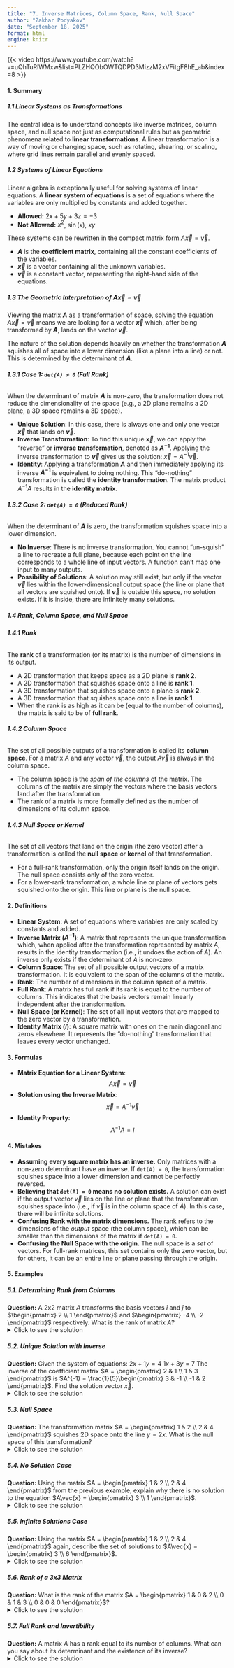 ```yaml
---
title: "7. Inverse Matrices, Column Space, Rank, Null Space"
author: "Zakhar Podyakov"
date: "September 18, 2025"
format: html
engine: knitr
---
```


{{< video https://www.youtube.com/watch?v=uQhTuRlWMxw&list=PLZHQObOWTQDPD3MizzM2xVFitgF8hE_ab&index=8 >}}

<!-- [QUIZ]() | [FLASHCARDS]() -->

#### **1. Summary**

##### **1.1 Linear Systems as Transformations**
The central idea is to understand concepts like inverse matrices, column space, and null space not just as computational rules but as geometric phenomena related to **linear transformations**. A linear transformation is a way of moving or changing space, such as rotating, shearing, or scaling, where grid lines remain parallel and evenly spaced.

##### **1.2 Systems of Linear Equations**
Linear algebra is exceptionally useful for solving systems of linear equations. A **linear system of equations** is a set of equations where the variables are only multiplied by constants and added together.

*   **Allowed:** $2x + 5y + 3z = -3$
*   **Not Allowed:** $x^2$, $\sin(x)$, $xy$

These systems can be rewritten in the compact matrix form $A\vec{x} = \vec{v}$.

<!-- DIAGRAM HERE -->

*   **$A$** is the **coefficient matrix**, containing all the constant coefficients of the variables.
*   **$\vec{x}$** is a vector containing all the unknown variables.
*   **$\vec{v}$** is a constant vector, representing the right-hand side of the equations.

##### **1.3 The Geometric Interpretation of $A\vec{x} = \vec{v}$**
Viewing the matrix **$A$** as a transformation of space, solving the equation $A\vec{x} = \vec{v}$ means we are looking for a vector **$\vec{x}$** which, after being transformed by **$A$**, lands on the vector **$\vec{v}$**.

The nature of the solution depends heavily on whether the transformation **$A$** squishes all of space into a lower dimension (like a plane into a line) or not. This is determined by the determinant of **$A$**.

###### **1.3.1 Case 1: `det(A) ≠ 0` (Full Rank)**
When the determinant of matrix **$A$** is non-zero, the transformation does not reduce the dimensionality of the space (e.g., a 2D plane remains a 2D plane, a 3D space remains a 3D space).

*   **Unique Solution**: In this case, there is always one and only one vector **$\vec{x}$** that lands on **$\vec{v}$**.
*   **Inverse Transformation**: To find this unique **$\vec{x}$**, we can apply the "reverse" or **inverse transformation**, denoted as **$A^{-1}$**. Applying the inverse transformation to **$\vec{v}$** gives us the solution: $\vec{x} = A^{-1}\vec{v}$.
*   **Identity**: Applying a transformation **$A$** and then immediately applying its inverse **$A^{-1}$** is equivalent to doing nothing. This "do-nothing" transformation is called the **identity transformation**. The matrix product $A^{-1}A$ results in the **identity matrix**.

###### **1.3.2 Case 2: `det(A) = 0` (Reduced Rank)**
When the determinant of **$A$** is zero, the transformation squishes space into a lower dimension.

*   **No Inverse**: There is no inverse transformation. You cannot "un-squish" a line to recreate a full plane, because each point on the line corresponds to a whole line of input vectors. A function can't map one input to many outputs.
*   **Possibility of Solutions**: A solution may still exist, but only if the vector **$\vec{v}$** lies within the lower-dimensional output space (the line or plane that all vectors are squished onto). If **$\vec{v}$** is outside this space, no solution exists. If it is inside, there are infinitely many solutions.

##### **1.4 Rank, Column Space, and Null Space**

###### **1.4.1 Rank**
The **rank** of a transformation (or its matrix) is the number of dimensions in its output.

*   A 2D transformation that keeps space as a 2D plane is **rank 2**.
*   A 2D transformation that squishes space onto a line is **rank 1**.
*   A 3D transformation that squishes space onto a plane is **rank 2**.
*   A 3D transformation that squishes space onto a line is **rank 1**.
*   When the rank is as high as it can be (equal to the number of columns), the matrix is said to be of **full rank**.

###### **1.4.2 Column Space**
The set of all possible outputs of a transformation is called its **column space**. For a matrix $A$ and any vector $\vec{v}$, the output $A\vec{v}$ is always in the column space.

*   The column space is the *span of the columns* of the matrix. The columns of the matrix are simply the vectors where the basis vectors land after the transformation.
*   The rank of a matrix is more formally defined as the number of dimensions of its column space.

<!-- DIAGRAM HERE -->

###### **1.4.3 Null Space or Kernel**
The set of all vectors that land on the origin (the zero vector) after a transformation is called the **null space** or **kernel** of that transformation.

*   For a full-rank transformation, only the origin itself lands on the origin. The null space consists only of the zero vector.
*   For a lower-rank transformation, a whole line or plane of vectors gets squished onto the origin. This line or plane is the null space.

#### **2. Definitions**
*   **Linear System**: A set of equations where variables are only scaled by constants and added.
*   **Inverse Matrix ($A^{-1}$)**: A matrix that represents the unique transformation which, when applied after the transformation represented by matrix $A$, results in the identity transformation (i.e., it undoes the action of $A$). An inverse only exists if the determinant of $A$ is non-zero.
*   **Column Space**: The set of all possible output vectors of a matrix transformation. It is equivalent to the span of the columns of the matrix.
*   **Rank**: The number of dimensions in the column space of a matrix.
*   **Full Rank**: A matrix has full rank if its rank is equal to the number of columns. This indicates that the basis vectors remain linearly independent after the transformation.
*   **Null Space (or Kernel)**: The set of all input vectors that are mapped to the zero vector by a transformation.
*   **Identity Matrix ($I$)**: A square matrix with ones on the main diagonal and zeros elsewhere. It represents the "do-nothing" transformation that leaves every vector unchanged.

#### **3. Formulas**
*   **Matrix Equation for a Linear System**:
    $$ A\vec{x} = \vec{v} $$
*   **Solution using the Inverse Matrix**:
    $$ \vec{x} = A^{-1}\vec{v} $$
*   **Identity Property**:
    $$ A^{-1}A = I $$

#### **4. Mistakes**
*   **Assuming every square matrix has an inverse.** Only matrices with a non-zero determinant have an inverse. If `det(A) = 0`, the transformation squishes space into a lower dimension and cannot be perfectly reversed.
*   **Believing that `det(A) = 0` means no solution exists.** A solution can exist if the output vector $\vec{v}$ lies on the line or plane that the transformation squishes space into (i.e., if $\vec{v}$ is in the column space of $A$). In this case, there will be infinite solutions.
*   **Confusing Rank with the matrix dimensions.** The rank refers to the dimensions of the *output* space (the column space), which can be smaller than the dimensions of the matrix if `det(A) = 0`.
*   **Confusing the Null Space with the origin.** The null space is a *set* of vectors. For full-rank matrices, this set contains only the zero vector, but for others, it can be an entire line or plane passing through the origin.

#### **5. Examples**
##### **5.1. Determining Rank from Columns**
**Question:** A 2x2 matrix $A$ transforms the basis vectors $\hat{i}$ and $\hat{j}$ to $\begin{pmatrix} 2 \\ 1 \end{pmatrix}$ and $\begin{pmatrix} -4 \\ -2 \end{pmatrix}$ respectively. What is the rank of matrix $A$?
<details>
<summary>Click to see the solution</summary>

1.  **Identify the columns:** The columns of the matrix are the transformed basis vectors: $\text{col}_1 = \begin{pmatrix} 2 \\ 1 \end{pmatrix}$ and $\text{col}_2 = \begin{pmatrix} -4 \\ -2 \end{pmatrix}$.
2.  **Determine the column space:** The column space is the span of these two vectors.
3.  **Check for linear dependence:** Notice that $\begin{pmatrix} -4 \\ -2 \end{pmatrix} = -2 \times \begin{pmatrix} 2 \\ 1 \end{pmatrix}$. The two column vectors are collinear (linearly dependent).
4.  **Find the dimension of the column space:** Since both columns lie on the same line through the origin, their span is just that line. A line is a one-dimensional space.
<!-- DIAGRAM HERE -->

**Answer:** The rank of matrix $A$ is **1**.
</details>

##### **5.2. Unique Solution with Inverse**
**Question:** Given the system of equations:
$2x + 1y = 4$
$1x + 3y = 7$
The inverse of the coefficient matrix $A = \begin{pmatrix} 2 & 1 \\ 1 & 3 \end{pmatrix}$ is $A^{-1} = \frac{1}{5}\begin{pmatrix} 3 & -1 \\ -1 & 2 \end{pmatrix}$. Find the solution vector $\vec{x}$.
<details>
<summary>Click to see the solution</summary>

1.  **Set up the equation $\vec{x} = A^{-1}\vec{v}$**: The vector $\vec{v}$ is $\begin{pmatrix} 4 \\ 7 \end{pmatrix}$.
    $$ \vec{x} = \frac{1}{5}\begin{pmatrix} 3 & -1 \\ -1 & 2 \end{pmatrix} \begin{pmatrix} 4 \\ 7 \end{pmatrix} $$
2.  **Perform matrix-vector multiplication:**
    $$ \vec{x} = \frac{1}{5}\begin{pmatrix} (3)(4) + (-1)(7) \\ (-1)(4) + (2)(7) \end{pmatrix} = \frac{1}{5}\begin{pmatrix} 12 - 7 \\ -4 + 14 \end{pmatrix} = \frac{1}{5}\begin{pmatrix} 5 \\ 10 \end{pmatrix} $$
3.  **Apply the scalar multiplication:**
    $$ \vec{x} = \begin{pmatrix} 1 \\ 2 \end{pmatrix} $$
**Answer:** The unique solution is $x=1, y=2$, or $\vec{x} = \begin{pmatrix} 1 \\ 2 \end{pmatrix}$.
</details>

##### **5.3. Null Space**
**Question:** The transformation matrix $A = \begin{pmatrix} 1 & 2 \\ 2 & 4 \end{pmatrix}$ squishes 2D space onto the line $y=2x$. What is the null space of this transformation?
<details>
<summary>Click to see the solution</summary>

1.  **Set up the equation $A\vec{x} = \vec{0}$**: We are looking for all vectors $\vec{x} = \begin{pmatrix} x \\ y \end{pmatrix}$ that land on the origin $\begin{pmatrix} 0 \\ 0 \end{pmatrix}$.
    $$ \begin{pmatrix} 1 & 2 \\ 2 & 4 \end{pmatrix} \begin{pmatrix} x \\ y \end{pmatrix} = \begin{pmatrix} 0 \\ 0 \end{pmatrix} $$
2.  **Write as a system of equations:**
    $1x + 2y = 0$
    $2x + 4y = 0$
3.  **Solve the system:** Notice that the second equation is just twice the first. Both equations simplify to $x = -2y$. This is the equation of a line.
<!-- DIAGRAM HERE -->

**Answer:** The null space is the line **$x = -2y$**, which is the set of all vectors of the form $c \begin{pmatrix} -2 \\ 1 \end{pmatrix}$ for any scalar $c$.
</details>

##### **5.4. No Solution Case**
**Question:** Using the matrix $A = \begin{pmatrix} 1 & 2 \\ 2 & 4 \end{pmatrix}$ from the previous example, explain why there is no solution to the equation $A\vec{x} = \begin{pmatrix} 3 \\ 1 \end{pmatrix}$.
<details>
<summary>Click to see the solution</summary>

1.  **Identify the column space:** The transformation $A$ squishes all of 2D space onto a single line, which is the span of its columns $\begin{pmatrix} 1 \\ 2 \end{pmatrix}$ and $\begin{pmatrix} 2 \\ 4 \end{pmatrix}$. This span is the line $y=2x$.
2.  **Check if $\vec{v}$ is in the column space:** The target vector is $\vec{v} = \begin{pmatrix} 3 \\ 1 \end{pmatrix}$. For this vector, $y=1$ and $x=3$. Since $1 \neq 2(3)$, the vector $\vec{v}$ is not on the line $y=2x$.
3.  **Conclusion:** Because the transformation's entire output (its column space) is the line $y=2x$, it is impossible for any input vector $\vec{x}$ to be transformed into an output vector that is not on that line.
<!-- DIAGRAM HERE -->

**Answer:** No solution exists because the vector $\begin{pmatrix} 3 \\ 1 \end{pmatrix}$ is not in the column space of matrix $A$.
</details>

##### **5.5. Infinite Solutions Case**
**Question:** Using the matrix $A = \begin{pmatrix} 1 & 2 \\ 2 & 4 \end{pmatrix}$ again, describe the set of solutions to $A\vec{x} = \begin{pmatrix} 3 \\ 6 \end{pmatrix}$.
<details>
<summary>Click to see the solution</summary>

1.  **Check if $\vec{v}$ is in the column space:** The target vector is $\vec{v} = \begin{pmatrix} 3 \\ 6 \end{pmatrix}$. Here, $y=6$ and $x=3$. Since $6 = 2(3)$, the vector $\vec{v}$ lies on the line $y=2x$, which is the column space of $A$. Therefore, solutions exist.
2.  **Find one particular solution:** We need to find *one* vector $\vec{x}$ that solves the equation. By inspection, we can see that if $\vec{x} = \begin{pmatrix} 1 \\ 1 \end{pmatrix}$, then $A\vec{x} = \begin{pmatrix} 1(1) + 2(1) \\ 2(1) + 4(1) \end{pmatrix} = \begin{pmatrix} 3 \\ 6 \end{pmatrix}$. So, $\vec{x}_p = \begin{pmatrix} 1 \\ 1 \end{pmatrix}$ is a solution.
3.  **Add the null space:** The complete set of solutions is found by taking this particular solution and adding any vector from the null space. We found the null space to be all vectors of the form $c \begin{pmatrix} -2 \\ 1 \end{pmatrix}$. This is because any vector in the null space gets mapped to zero, so $A(\vec{x}_p + \vec{x}_n) = A\vec{x}_p + A\vec{x}_n = \vec{v} + \vec{0} = \vec{v}$.
<!-- DIAGRAM HERE -->

**Answer:** The solutions form a line in the input space, given by the set of vectors $\begin{pmatrix} 1 \\ 1 \end{pmatrix} + c \begin{pmatrix} -2 \\ 1 \end{pmatrix}$ for any scalar $c$.
</details>

##### **5.6. Rank of a 3x3 Matrix**
**Question:** What is the rank of the matrix $A = \begin{pmatrix} 1 & 0 & 2 \\ 0 & 1 & 3 \\ 0 & 0 & 0 \end{pmatrix}$?
<details>
<summary>Click to see the solution</summary>

1.  **Identify the columns:** The columns are $\begin{pmatrix} 1 \\ 0 \\ 0 \end{pmatrix}$, $\begin{pmatrix} 0 \\ 1 \\ 0 \end{pmatrix}$, and $\begin{pmatrix} 2 \\ 3 \\ 0 \end{pmatrix}$.
2.  **Analyze the span of the columns:** The first two columns are the standard basis vectors $\hat{i}$ and $\hat{j}$ in 3D space. They span the xy-plane. The third column is a linear combination of the first two: $2\begin{pmatrix} 1 \\ 0 \\ 0 \end{pmatrix} + 3\begin{pmatrix} 0 \\ 1 \\ 0 \end{pmatrix} = \begin{pmatrix} 2 \\ 3 \\ 0 \end{pmatrix}$.
3.  **Determine the dimension of the column space:** Since the third column lies in the plane spanned by the first two, it doesn't add a new dimension. The entire column space is the xy-plane, which is a two-dimensional space.

**Answer:** The rank of the matrix is **2**.
</details>

##### **5.7. Full Rank and Invertibility**
**Question:** A matrix $A$ has a rank equal to its number of columns. What can you say about its determinant and the existence of its inverse?
<details>
<summary>Click to see the solution</summary>

1.  **Interpret "Full Rank":** A matrix with rank equal to its number of columns is a "full rank" matrix. This means that the transformation it represents does not reduce the dimensionality of the space. The columns are linearly independent and span the entire space.
2.  **Relate Rank to Determinant:** A transformation that does not reduce dimensionality has a non-zero determinant. The determinant represents the factor by which area (in 2D) or volume (in 3D) is scaled. If the dimension is not reduced, this factor is not zero.
3.  **Relate Determinant to Inverse:** A matrix has an inverse if and only if its determinant is non-zero.

**Answer:** The determinant of the matrix is **non-zero**, and therefore its **inverse exists**.
</details>